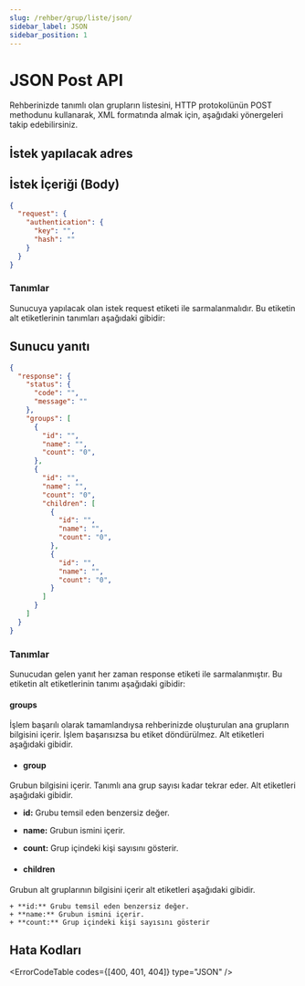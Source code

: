 ```yaml
---
slug: /rehber/grup/liste/json/
sidebar_label: JSON
sidebar_position: 1
---
```



# JSON Post API
<AccessWarning />
Rehberinizde tanımlı olan grupların listesini, HTTP protokolünün POST methodunu kullanarak, XML formatında almak için, aşağıdaki yönergeleri takip edebilirsiniz.

## İstek yapılacak adres

<RequestURL type="POST" url="https://api.iletimerkezi.com/v1/get-groups/json" />

## İstek İçeriği (Body)

```json
{
  "request": {
    "authentication": {
      "key": "",
      "hash": ""
    }
  }
}
```

### Tanımlar

Sunucuya yapılacak olan istek <Badge>request</Badge> etiketi ile sarmalanmalıdır. Bu etiketin alt etiketlerinin tanımları aşağıdaki gibidir:

<AccessDescription />

## Sunucu yanıtı

```json
{
  "response": {
    "status": {
      "code": "",
      "message": ""
    },
    "groups": [
      {
        "id": "",
        "name": "",
        "count": "0",
      },
      {
        "id": "",
        "name": "",
        "count": "0",
        "children": [
          {
            "id": "",
            "name": "",
            "count": "0",
          },
          {
            "id": "",
            "name": "",
            "count": "0",
          }
        ]
      }
    ]
  }
}
```

### Tanımlar

Sunucudan gelen yanıt her zaman <Badge>response</Badge> etiketi ile sarmalanmıştır. Bu etiketin alt etiketlerinin tanımı aşağıdaki gibidir:

<ResponseStatus />

#### groups
İşlem başarılı olarak tamamlandıysa rehberinizde oluşturulan ana grupların bilgisini içerir. İşlem başarısızsa bu etiket döndürülmez. Alt etiketleri aşağıdaki gibidir.

+ #### group
Grubun bilgisini içerir. Tanımlı ana grup sayısı kadar tekrar eder. Alt etiketleri aşağıdaki gibidir.

  + **id:** Grubu temsil eden benzersiz değer.
  + **name:** Grubun ismini içerir.
  + **count:** Grup içindeki kişi sayısını gösterir.

  + #### children
  Grubun alt gruplarının bilgisini içerir alt etiketleri aşağıdaki gibidir.

    + **id:** Grubu temsil eden benzersiz değer.
    + **name:** Grubun ismini içerir.
    + **count:** Grup içindeki kişi sayısını gösterir

## Hata Kodları

<ErrorCodeTable codes={[400, 401, 404]} type="JSON" />
